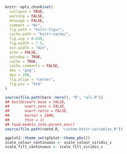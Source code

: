 ```r
knitr::opts_chunk$set(
  collapse = TRUE,
  warning = FALSE,
  message = FALSE,
  comment = "#>",
  fig.path = "knitr-figs/",
  cache.path = "knitr-cache/",
  fig.asp = 0.618,
  fig.width = 7.5,
  out.width = "6in",
  echo = FALSE,
  autodep = TRUE,
  cache = TRUE,
  cache.comments = FALSE,
  dev = "png",
  dpi = 200,
  fig.align = "center",
  fig.pos = "htb"
)

source(file.path(here::here(), "R", "all.R"))
## build(ovwrt.base = FALSE,
##       ovwrt.sens = FALSE,
##       ovwrt.retro = FALSE,
##       burnin = 1000,
##       thin = 1)
## load.models.into.parent.env()
source(file.path(rootd.R, "custom-knitr-variables.R"))

ggplot2::theme_set(gfplot::theme_pbs())
scale_colour_continuous <- scale_colour_viridis_c
scale_fill_continuous <- scale_fill_viridis_c
```

